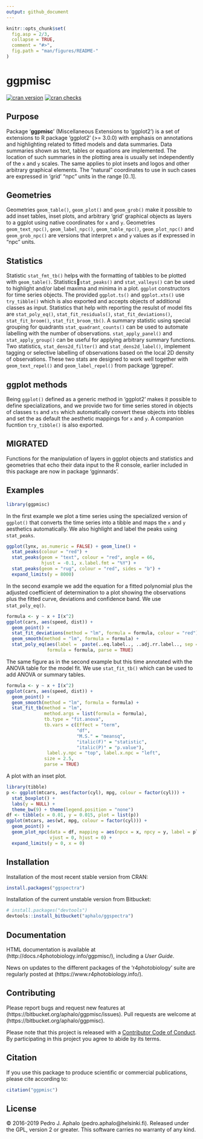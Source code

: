 ```yaml
---
output: github_document
---
```


<!-- README.md is generated from README.Rmd. Please edit that file -->

```r
knitr::opts_chunk$set(
  fig.asp = 2/3,
  collapse = TRUE,
  comment = "#>",
  fig.path = "man/figures/README-"
)
```

# ggpmisc #

[![cran version](http://www.r-pkg.org/badges/version/ggpmisc)](https://cran.r-project.org/package=ggpmisc) 
[![cran checks](https://cranchecks.info/badges/worst/ggpmisc)](https://cran.r-project.org/web/checks/check_results_ggpmisc.html)

## Purpose

Package '**ggpmisc**' (Miscellaneous Extensions to 'ggplot2') is a set of
extensions to R package 'ggplot2' (>= 3.0.0) with emphasis on annotations and
highlighting related to fitted models and data summaries. Data summaries shown
as text, tables or equations are implemented. The location of such summaries in the plotting area is usually set independently of the `x` and `y` scales. The same applies to plot insets and logos and other arbitrary graphical elements. The "natural" coordinates to use in such cases are expressed in 'grid' "npc" units in the range [0..1]. 

## Geometries

Geometries `geom_table()`, `geom_plot()` and `geom_grob()` make it possible to
add inset tables, inset plots, and arbitrary 'grid' graphical objects as layers to a ggplot using native coordinates for `x` and `y`. Geometries `geom_text_npc()`, `geom_label_npc()`, `geom_table_npc()`, `geom_plot_npc()` and `geom_grob_npc()` are versions that interpret `x` and `y` values as if expressed in "npc" units.

## Statistics

Statistic `stat_fmt_tb()` helps with the formatting of tabbles to be plotted with `geom_table()`. Statistics`stat_peaks()` and `stat_valleys()` can be used to highlight and/or label maxima and minima in a plot. 
`ggplot` constructors for time series objects. The provided `ggplot.ts()` and
`ggplot.xts()` use `try_tibble()` which is also exported and accepts objects of
additional classes as input. Statistics that help with reporting the resulst of
model fits are `stat_poly_eq()`, `stat_fit_residuals()`, `stat_fit_deviations()`, `stat_fit_broom()`, `stat_fit_broom_tb()`. A summary statistic using special grouping for quadrants `stat_quadrant_counts()` can be used to automate labelling with the number of observations. `stat_apply_panel()` and `stat_apply_group()` can be useful for applying arbitrary summary functions. Two statistics, `stat_dens2d_filter()` and `stat_dens2d_label()`, implement tagging or selective labelling of observations based on the local 2D density of observations. These two stats are designed to work
well together with `geom_text_repel()` and `geom_label_repel()` from package 
'ggrepel'.

## ggplot methods

Being `ggplot()` defined as a generic method in 'ggplot2' makes it possible to
define specializations, and we provide two for time series stored in objects of classes `ts` and `xts` which automatically convert these objects into tibbles and set the as default the aesthetic mappings for `x` and `y`. A companion fucntion `try_tibble()` is also exported.

## MIGRATED

Functions for the manipulation of layers in ggplot objects and statistics and
geometries that echo their data input to the R console, earlier included in this
package are now in package 'gginnards'.

## Examples

```r
library(ggpmisc)
```

In the first example we plot a time series using the specialized version of
`ggplot()` that converts the time series into a tibble and maps the `x`
and `y` aesthetics automatically. We also highlight and label the peaks
using `stat_peaks`.

```r
ggplot(lynx, as.numeric = FALSE) + geom_line() + 
  stat_peaks(colour = "red") +
  stat_peaks(geom = "text", colour = "red", angle = 66,
             hjust = -0.1, x.label.fmt = "%Y") +
  stat_peaks(geom = "rug", colour = "red", sides = "b") +
  expand_limits(y = 8000)
```

In the second example we add the equation for a fitted polynomial plus the
adjusted coefficient of determination to a plot showing the observations plus
the fitted curve, deviations and confidence band. We use `stat_poly_eq()`.

```r
formula <- y ~ x + I(x^2)
ggplot(cars, aes(speed, dist)) +
  geom_point() +
  stat_fit_deviations(method = "lm", formula = formula, colour = "red") +
  geom_smooth(method = "lm", formula = formula) +
  stat_poly_eq(aes(label =  paste(..eq.label.., ..adj.rr.label.., sep = "~~~~")),
               formula = formula, parse = TRUE)
```

The same figure as in the second example but this time annotated with the
ANOVA table for the model fit. We use `stat_fit_tb()` which can be used to add
ANOVA or summary tables.

```r
formula <- y ~ x + I(x^2)
ggplot(cars, aes(speed, dist)) +
  geom_point() +
  geom_smooth(method = "lm", formula = formula) +
  stat_fit_tb(method = "lm",
              method.args = list(formula = formula),
              tb.type = "fit.anova",
              tb.vars = c(Effect = "term", 
                          "df",
                          "M.S." = "meansq", 
                          "italic(F)" = "statistic", 
                          "italic(P)" = "p.value"),
               label.y.npc = "top", label.x.npc = "left",
              size = 2.5,
              parse = TRUE)
```

A plot with an inset plot.

```r
library(tibble)
p <- ggplot(mtcars, aes(factor(cyl), mpg, colour = factor(cyl))) +
  stat_boxplot() +
  labs(y = NULL) +
  theme_bw(9) + theme(legend.position = "none")
df <- tibble(x = 0.01, y = 0.015, plot = list(p))
ggplot(mtcars, aes(wt, mpg, colour = factor(cyl))) +
  geom_point() +
  geom_plot_npc(data = df, mapping = aes(npcx = x, npcy = y, label = plot),
                vjust = 0, hjust = 0) +
  expand_limits(y = 0, x = 0)
```

## Installation

Installation of the most recent stable version from CRAN:

```r
install.packages("ggspectra")
```

Installation of the current unstable version from Bitbucket:

```r
# install.packages("devtools")
devtools::install_bitbucket("aphalo/ggspectra")
```

## Documentation 

HTML documentation is available at (http://docs.r4photobiology.info/ggpmisc/), including a _User Guide_.

News on updates to the different packages of the 'r4photobiology' suite are regularly posted at (https://www.r4photobiology.info/).

## Contributing

Please report bugs and request new features at (https://bitbucket.org/aphalo/ggpmisc/issues). Pull requests are welcome at (https://bitbucket.org/aphalo/ggpmisc).

Please note that this project is released with a [Contributor Code of Conduct](CONDUCT.md). By participating in this project you agree to abide by its terms.

## Citation

If you use this package to produce scientific or commercial publications, please cite according to:

```r
citation("ggpmisc")
```

## License

© 2016-2019 Pedro J. Aphalo (pedro.aphalo@helsinki.fi). Released under the GPL, version 2 or greater. This software carries no warranty of any kind.
